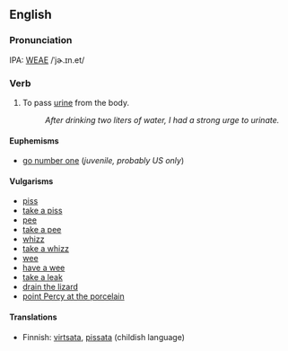 == English ==

===Pronunciation===
IPA: [[WEAE]] /ˈjɚ.ɪn.et/

=== Verb ===

# To pass [[urine]] from the body.
#: ''After drinking two liters of water, I had a strong urge to urinate.''

==== Euphemisms ====

* [[go number one]] (''juvenile, probably US only'')

==== Vulgarisms ====

*[[piss]]
*[[take a piss]]
*[[pee]]
*[[take a pee]]
*[[whizz]]
*[[take a whizz]]
*[[wee]]
*[[have a wee]]
*[[take a leak]]
*[[drain the lizard]]
*[[point Percy at the porcelain]]

==== Translations ====

*Finnish: [[virtsata]], [[pissata]] (childish language)
